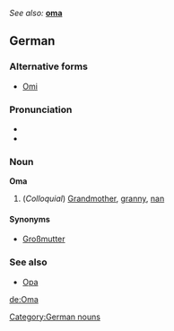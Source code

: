 ''See also:'' '''[[oma]]'''

==German==
===Alternative forms===
*[[Omi]]

===Pronunciation===
*{{IPA|/ˈoːma/}}
*{{SAMPA|/"o:ma/}}

===Noun===
'''Oma'''
#(''Colloquial'') [[grandmother|Grandmother]], [[granny]], [[nan]]

{{de-decl-noun|Oma|Omas|Oma|Omas|Oma|Omas|Oma|Omas}}

====Synonyms====
*[[Großmutter]]

===See also===
*[[Opa]]

[[Category:German nouns]]

[[de:Oma]]